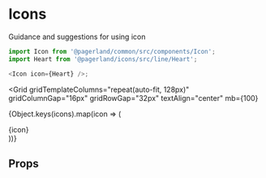 

<Meta title="Icons|All" />

# Icons
Guidance and suggestions for using icon

```js
import Icon from '@pagerland/common/src/components/Icon';
import Heart from '@pagerland/icons/src/line/Heart';

<Icon icon={Heart} />;
```

<Grid
  gridTemplateColumns="repeat(auto-fit, 128px)"
  gridColumnGap="16px"
  gridRowGap="32px"
  textAlign="center"
  mb={100}
>
  {Object.keys(icons).map(icon => (
    <div key={icon}>
      <Icon icon={icons[icon]} fontSize={24} display="block" title={icon} />
      {icon}
    </div>
  ))}
</Grid>

## Props

<Props of={Icon} />
